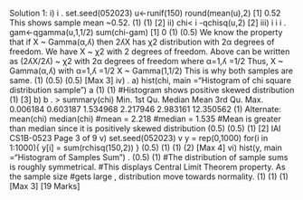 
Solution 1:
i) i
.
set.seed(052023)
u<-runif(150)
round(mean(u),2)
[1] 0.52
This shows sample mean ~0.52.
(1)
(1)
[2]
ii) chi< i -qchisq(u,2) [2]
iii) i
i
i
.
gam<-qgamma(u,1,1/2)
sum(chi-gam)
[1] 0
(1)
(0.5)
We know the property that if X ~ Gamma(α,ʎ) then 2ʎX has χ2 distribution with 2α degrees of 
freedom.
We have X ~ χ2 with 2 degrees of freedom.
Above can be written as (2ʎX/2ʎ) ~ χ2 with 2α degrees of freedom where α=1,ʎ =1/2
Thus,
X ~ Gamma(α,ʎ) with α=1,ʎ =1/2
X ~ Gamma(1,1/2)
This is why both samples are same.
(1)
(0.5)
(0.5)
[Max 3]
iv) .
a) hist(chi, main ="Histogram of chi square distribution sample") a (1)
(1)
#Histogram shows positive skewed distribution (1)
[3]
b) b
.
> summary(chi)
 Min. 1st Qu. Median Mean 3rd Qu. Max. 
0.006184 0.603187 1.534968 2.217946 2.983161 12.350562
(1)
Alternate:
mean(chi)
median(chi)
#mean = 2.218
#median = 1.535
#Mean is greater than median since it is positively skewed distribution
(0.5)
(0.5)
(1)
[2]
IAI CS1B-0523
 Page 3 of 9
v) set.seed(052023) v
y = rep(0,1000)
for(i in 1:1000){
 y[i] = sum(rchisq(150,2))
}
(0.5)
(1)
(1)
(2)
[Max 4]
vi) hist(y, main ="Histogram of Samples Sum") . (0.5)
(1)
#The distribution of sample sums is roughly symmetrical. 
#This displays Central Limit Theorem property. As the sample size
#gets large , distribution move towards normality. 
(1)
(1)
(1)
[Max 3]
[19 Marks]

